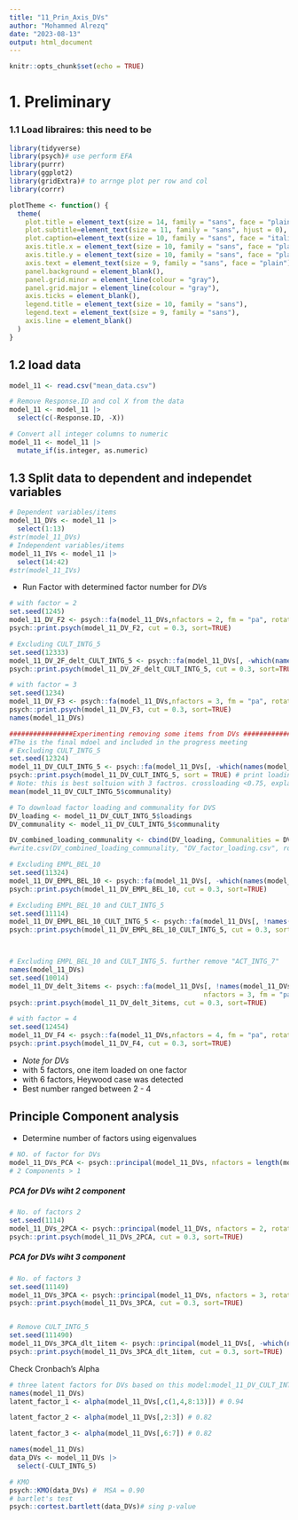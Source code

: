 ```yaml
---
title: "11_Prin_Axis_DVs"
author: "Mohammed Alrezq"
date: "2023-08-13"
output: html_document
---
```


```r
knitr::opts_chunk$set(echo = TRUE)
```

# 1. Preliminary 
### 1.1 Load libraires: this need to be 
```r
library(tidyverse)
library(psych)# use perform EFA
library(purrr)
library(ggplot2)
library(gridExtra)# to arrnge plot per row and col
library(corrr)
```


```r
plotTheme <- function() {
  theme(
    plot.title = element_text(size = 14, family = "sans", face = "plain", hjust = 0),
    plot.subtitle=element_text(size = 11, family = "sans", hjust = 0),
    plot.caption=element_text(size = 10, family = "sans", face = "italic", hjust = 0), 
    axis.title.x = element_text(size = 10, family = "sans", face = "plain", hjust = 1, vjust = -0.5),
    axis.title.y = element_text(size = 10, family = "sans", face = "plain", hjust = 1, vjust = 1),
    axis.text = element_text(size = 9, family = "sans", face = "plain"),
    panel.background = element_blank(),
    panel.grid.minor = element_line(colour = "gray"),
    panel.grid.major = element_line(colour = "gray"),
    axis.ticks = element_blank(),
    legend.title = element_text(size = 10, family = "sans"),
    legend.text = element_text(size = 9, family = "sans"),
    axis.line = element_blank()
  )
}
```

## 1.2 load data
```r
model_11 <- read.csv("mean_data.csv")

# Remove Response.ID and col X from the data 
model_11 <- model_11 |> 
  select(c(-Response.ID, -X))

# Convert all integer columns to numeric
model_11 <- model_11 |> 
  mutate_if(is.integer, as.numeric)
```

## 1.3 Split data to dependent and independet variables 
```r
# Dependent variables/items 
model_11_DVs <- model_11 |> 
  select(1:13)
#str(model_11_DVs)
# Independent variables/items 
model_11_IVs <- model_11 |> 
  select(14:42)
#str(model_11_IVs)
```

* Run Factor with determined factor number for *DVs *
```r
# with factor = 2
set.seed(1245)
model_11_DV_F2 <- psych::fa(model_11_DVs,nfactors = 2, fm = "pa", rotate = "oblimin", max.iter = 100)
psych::print.psych(model_11_DV_F2, cut = 0.3, sort=TRUE)

# Excluding CULT_INTG_5
set.seed(12333)
model_11_DV_2F_delt_CULT_INTG_5 <- psych::fa(model_11_DVs[, -which(names(model_11_DVs) == "CULT_INTG_5")],nfactors = 2, fm = "pa", rotate = "oblimin", max.iter = 100)
psych::print.psych(model_11_DV_2F_delt_CULT_INTG_5, cut = 0.3, sort=TRUE)
```


```r
# with factor = 3
set.seed(1234)
model_11_DV_F3 <- psych::fa(model_11_DVs,nfactors = 3, fm = "pa", rotate = "promax", max.iter = 100)
psych::print.psych(model_11_DV_F3, cut = 0.3, sort=TRUE)
names(model_11_DVs)

################Experimenting removing some items from DVs ###########################################
#The is the final mdoel and included in the progress meeting  
# Excluding CULT_INTG_5
set.seed(12324)
model_11_DV_CULT_INTG_5 <- psych::fa(model_11_DVs[, -which(names(model_11_DVs) == "CULT_INTG_5")],nfactors = 3, fm = "pa", rotate = "promax", max.iter = 100)
psych::print.psych(model_11_DV_CULT_INTG_5, sort = TRUE) # print loading w/o supressed low loadings 
# Note: this is best soltuion with 3 factros. crossloading <0.75, explained variance = 0.69, and item 10's commonality =0.38
mean(model_11_DV_CULT_INTG_5$communality)

# To download factor loading and communality for DVS
DV_loading <- model_11_DV_CULT_INTG_5$loadings
DV_communality <- model_11_DV_CULT_INTG_5$communality

DV_combined_loading_communality <- cbind(DV_loading, Communalities = DV_communality)
#write.csv(DV_combined_loading_communality, "DV_factor_loading.csv", row.names = TRUE)

# Excluding EMPL_BEL_10
set.seed(11324)
model_11_DV_EMPL_BEL_10 <- psych::fa(model_11_DVs[, -which(names(model_11_DVs) == "EMPL_BEL_10")],nfactors = 3, fm = "pa", rotate = "oblimin", max.iter = 100)
psych::print.psych(model_11_DV_EMPL_BEL_10, cut = 0.3, sort=TRUE)

# Excluding EMPL_BEL_10 and CULT_INTG_5
set.seed(11114)
model_11_DV_EMPL_BEL_10_CULT_INTG_5 <- psych::fa(model_11_DVs[, !names(model_11_DVs) %in% c("CULT_INTG_5", "EMPL_BEL_10")],nfactors = 3, fm = "pa", rotate = "oblimin", max.iter = 100)
psych::print.psych(model_11_DV_EMPL_BEL_10_CULT_INTG_5, cut = 0.3, sort=TRUE)



# Excluding EMPL_BEL_10 and CULT_INTG_5. further remove "ACT_INTG_7"
names(model_11_DVs)
set.seed(10014)
model_11_DV_delt_3items <- psych::fa(model_11_DVs[, !names(model_11_DVs) %in% c("CULT_INTG_5", "EMPL_BEL_10", "ACT_INTG_7")],
                                                 nfactors = 3, fm = "pa", rotate = "oblimin", max.iter = 100)
psych::print.psych(model_11_DV_delt_3items, cut = 0.3, sort=TRUE)

```


```r
# with factor = 4
set.seed(12454)
model_11_DV_F4 <- psych::fa(model_11_DVs,nfactors = 4, fm = "pa", rotate = "oblimin", max.iter = 100)
psych::print.psych(model_11_DV_F4, cut = 0.3, sort=TRUE)
```

- *Note for DVs*
 + with 5 factors, one item loaded on one factor
 + with 6 factors, Heywood case was detected
 + Best number ranged between 2 - 4
 
 
 
## Principle Component analysis 
- Determine number of factors using eigenvalues 
```r
# NO. of factor for DVs
model_11_DVs_PCA <- psych::principal(model_11_DVs, nfactors = length(model_11_DVs), rotate = "none")
# 2 Components > 1
```

##### PCA for DVs wiht 2 component
```r
# No. of factors 2 
set.seed(1114)
model_11_DVs_2PCA <- psych::principal(model_11_DVs, nfactors = 2, rotate = "oblimin")
psych::print.psych(model_11_DVs_2PCA, cut = 0.3, sort=TRUE)
```

##### PCA for DVs wiht 3 component
```r
# No. of factors 3
set.seed(11149)
model_11_DVs_3PCA <- psych::principal(model_11_DVs, nfactors = 3, rotate = "oblimin")
psych::print.psych(model_11_DVs_3PCA, cut = 0.3, sort=TRUE)


# Remove CULT_INTG_5
set.seed(111490)
model_11_DVs_3PCA_dlt_1item <- psych::principal(model_11_DVs[, -which(names(model_11_DVs) == "CULT_INTG_5")], nfactors = 3, rotate = "oblimin")
psych::print.psych(model_11_DVs_3PCA_dlt_1item, cut = 0.3, sort=TRUE)
```


Check Cronbach’s Alpha 
```r
# three latent factors for DVs based on this model:model_11_DV_CULT_INTG_5
names(model_11_DVs)
latent_factor_1 <- alpha(model_11_DVs[,c(1,4,8:13)]) # 0.94

latent_factor_2 <- alpha(model_11_DVs[,2:3]) # 0.82

latent_factor_3 <- alpha(model_11_DVs[,6:7]) # 0.82

names(model_11_DVs)
data_DVs <- model_11_DVs |> 
  select(-CULT_INTG_5)

# KMO
psych::KMO(data_DVs) #  MSA = 0.90
# bartlet's test 
psych::cortest.bartlett(data_DVs)# sing p-value 
```

